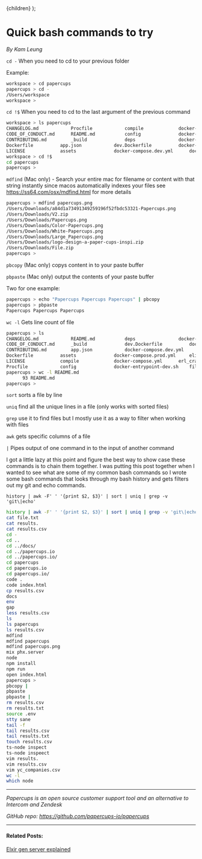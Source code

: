 
  <Layout title="Kam's favorite bash tips">
    {children}
  </Layout>
);

# Quick bash commands to try

_By Kam Leung_

`cd -` When you need to cd to your previous folder

Example:

```bash
workspace > cd papercups
papercups > cd -
/Users/workspace
workspace >
```

`cd !$` When you need to cd to the last argument of the previous command

```bash
workspace > ls papercups
CHANGELOG.md			Procfile			compile				docker-compose.prod.yml		elixir_buildpack.config		index.html			priv
CODE_OF_CONDUCT.md		README.md			config				docker-compose.yml		erl_crash.dump			lib				rel
CONTRIBUTING.md			_build				deps				docker-entrypoint-dev.sh			mix.exs				scripts
Dockerfile			app.json			dev.Dockerfile			docker-entrypoint.sh		mix.lock			test
LICENSE				assets				docker-compose.dev.yml		docs			phoenix_static_buildpack.config
workspace > cd !$
cd papercups
papercups >
```

`mdfind` (Mac only) - Search your entire mac for filename or content with that string instantly since macos automatically indexes your files see https://ss64.com/osx/mdfind.html for more details

```bash
papercups > mdfind papercups.png
/Users/Downloads/a84d1a73491349259196f52fbdc53321-Papercups.png
/Users/Downloads/V2.zip
/Users/Downloads/Papercups.png
/Users/Downloads/Color-Papercups.png
/Users/Downloads/White-Papercups.png
/Users/Downloads/Large_Papercups.png
/Users/Downloads/logo-design-a-paper-cups-inspi.zip
/Users/Downloads/File.zip
papercups >

```

`pbcopy` (Mac only) copys content in to your paste buffer

`pbpaste` (Mac only) output the contents of your paste buffer

Two for one example:
```bash
papercups > echo "Papercups Papercups Papercups" | pbcopy
papercups > pbpaste
Papercups Papercups Papercups
```

`wc -l` Gets line count of file

```bash
papercups > ls
CHANGELOG.md			README.md			deps				docker-entrypoint.sh			mix.lock
CODE_OF_CONDUCT.md		_build				dev.Dockerfile			docs				phoenix_static_buildpack.config
CONTRIBUTING.md			app.json			docker-compose.dev.yml		echo			priv
Dockerfile			assets				docker-compose.prod.yml		elixir_buildpack.config		index.html			rel
LICENSE				compile				docker-compose.yml		erl_crash.dump			lib				scripts
Procfile			config				docker-entrypoint-dev.sh	file.txt			mix.exs				test
papercups > wc -l README.md
      93 README.md
papercups >
```


`sort` sorts a file by line

`uniq` find all the unique lines in a file (only works with sorted files)

`grep` use it to find files but I mostly use it as a way to filter when working with files

`awk` gets specific columns of a file

`|` Pipes output of one command in to the input of another command

I got a little lazy at this point and figure the best way to show case these commands is to chain them together. 
I was putting this post together when I wanted to see what are some of my common bash commands so I wrote some bash commands that
looks through my bash history and gets filters out my git and echo commands.

`history | awk -F' ' '{print $2, $3}' | sort | uniq | grep -v 'git\|echo'`

```bash
history | awk -F' ' '{print $2, $3}' | sort | uniq | grep -v 'git\|echo'
cat file.txt
cat results.
cat results.csv
cd -
cd ..
cd ../docs/
cd ../papercups.io
cd ../papercups.io/
cd papercups
cd papercups.io
cd papercups.io/
code .
code index.html
cp results.csv
docs
env
gap
less results.csv
ls
ls papercups
ls results.csv
mdfind
mdfind papercups
mdfind papercups.png
mix phx.server
node
npm install
npm run
open index.html
papercups >
pbcopy |
pbpaste
pbpaste |
rm results.csv
rm results.txt
source .env
stty sane
tail -f
tail results.csv
tail results.txt
touch results.csv
ts-node inspect
ts-node inspeect
vim results.
vim results.csv
vim yc_companies.csv
wc -l
which node
```

---

_Papercups is an open source customer support tool and an alternative to Intercom and Zendesk_

_GitHub repo: https://github.com/papercups-io/papercups_

---


#### Related Posts:

[Elxir gen server explained](/blog/genserver)
